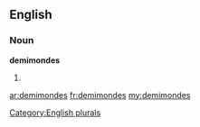 ==English==

===Noun===
'''demimondes'''

# {{plural of|[[demimonde]]}}

[[Category:English plurals]]

[[ar:demimondes]]
[[fr:demimondes]]
[[my:demimondes]]